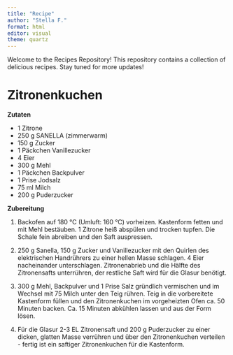 ```yaml
---
title: "Recipe"
author: "Stella F."
format: html
editor: visual
theme: quartz 
---
```


Welcome to the Recipes Repository! This repository contains a collection of delicious recipes. Stay tuned for more updates!

# **Zitronenkuchen**

**Zutaten**

-   1 Zitrone
-   250 g SANELLA (zimmerwarm)
-   150 g Zucker
-   1 Päckchen Vanillezucker
-   4 Eier
-   300 g Mehl
-   1 Päckchen Backpulver
-   1 Prise Jodsalz
-   75 ml Milch
-   200 g Puderzucker

**Zubereitung**

1.  Backofen auf 180 °C (Umluft: 160 °C) vorheizen. Kastenform fetten und mit Mehl bestäuben. 1 Zitrone heiß abspülen und trocken tupfen. Die Schale fein abreiben und den Saft auspressen.

2.  250 g Sanella, 150 g Zucker und Vanillezucker mit den Quirlen des elektrischen Handrührers zu einer hellen Masse schlagen. 4 Eier nacheinander unterschlagen. Zitronenabrieb und die Hälfte des Zitronensafts unterrühren, der restliche Saft wird für die Glasur benötigt.

3.  300 g Mehl, Backpulver und 1 Prise Salz gründlich vermischen und im Wechsel mit 75 Milch unter den Teig rühren. Teig in die vorbereitete Kastenform füllen und den Zitronenkuchen im vorgeheizten Ofen ca. 50 Minuten backen. Ca. 15 Minuten abkühlen lassen und aus der Form lösen.

4.  Für die Glasur 2-3 EL Zitronensaft und 200 g Puderzucker zu einer dicken, glatten Masse verrühren und über den Zitronenkuchen verteilen - fertig ist ein saftiger Zitronenkuchen für die Kastenform.
